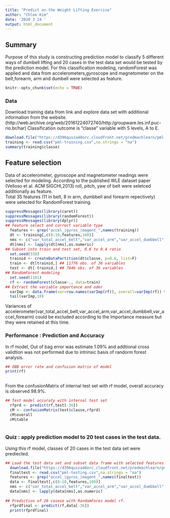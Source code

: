 ```yaml
---
title: "Predict on the Weight Lifting Exercise"
author: "Chloe Kim"
date: '2020 3 24 '
output: html_document
---
```

## Summary
Purpose of this study is constructing prediction model to classify 5 different ways of dumbell lifting and 20 cases in the test data set would be tested by the prediction model. For this classification modeling, randomForest was applied and data from accelerometers,gyroscope and magnetometer on the belt,forearm, arm  and dumbell were selected as feature.

```r
knitr::opts_chunk$set(echo = TRUE)
```
### Data
Download training data from link and explore data set with additional information from the website. (http://web.archive.org/web/20161224072740/http:/groupware.les.inf.puc-rio.br/har)
Classification outcome is "classe" variable with 5 levels, A to E. 

```r
download.file("https://d396qusza40orc.cloudfront.net/predmachlearn/pml-training.csv",destfile ="pml-training.csv")
training <- read.csv("pml-training.csv",na.strings = "na")
summary(training$classe)
```

## Feature selection
Data of accelerometer, gyroscope and magnetometer readings were selected for modeling. 
According to the published WLE dataset paper (Velloso et al. ACM SIGCHI,2013) roll, pitch, yaw of belt were seletced additionally as feature.  
Total 35 features (11 in belt, 8 in arm, dumbbell and forearm repectively) were selected for RandomForest training. 

```r
suppressMessages(library(caret))
suppressMessages(library(randomForest))
suppressMessages(library(dplyr))
## Feature select and correct variable type
  features <- grep("accel_|gyros_|magent_",names(training)) 
  dt <- training[,c(8:10,features,160)]
  nms <- c("var_total_accel_belt","var_accel_arm","var_accel_dumbbell","var_accel_forearm")
  dt[nms] <- lapply(dt[nms],as.numeric)
## Subset into train and test set, 0.6 to 0.4 ratio  
  set.seed(338) 
  trainid <- createDataPartition(dt$classe, p=0.6, list=F) 
  train <- dt[trainid,] ## 11776 obs. of 36 variables
  test <- dt[-trainid,] ## 7846 obs. of 36 variables
## RandomForest modeling 
  set.seed(1101)
  rf <- randomForest(classe~., data=train)
## Extract the variable importance and oder
  varImp <- data.frame(var=row.names(varImp(rf)), overall=varImp(rf)) %>% arrange(desc(Overall))
  tail(varImp,10)
```

Variances of accelerometer(var_total_accel_belt,var_accel_arm,var_accel_dumbbell,var_accel_forearm) could be excluded according to the Importance measure but they were retained at this time.

### Performance : Prediction and Accuracy
In rf model, Out of bag error was estimate 1.09% and addtional cross validtion was not performed due to intrinsic basis of randorm forest analysis. 
```r
## OBB error rate and confusion matrix of model
print(rf)
 
```
 
  From the confusionMatrix of internal test set with rf model, overall accuracy is observed 98.9%.
```r
## Test model accuraty with internal test set 
  rfprd <- predict(rf,test[-36])
  cM <- confusionMatrix(test$classe,rfprd)
  cM$overall
  cM$table
  
```


### Quiz : apply prediction model to 20 test cases in the test data. 
Using this rf model, classes of 20 cases in the test data set were prediected. 

```r
## Load the test data set and subset data frame with selected features  
  download.file("https://d396qusza40orc.cloudfront.net/predmachlearn/pml-testing.csv",destfile ="pml-testing.csv")
  finaltest <- read.csv("pml-testing.csv",na.strings = "na")
  features <- grep("accel_|gyros_|magent_",names(finaltest)) 
  data <- finaltest[,c(8:10,features,160)]
  nms <- c("var_total_accel_belt","var_accel_arm","var_accel_dumbbell","var_accel_forearm")
  data[nms] <- lapply(data[nms],as.numeric)
  
## Prediction of 20 casese with RandomFores model rf.
  rfprdfinal <- predict(rf,data[-36]) 
  print(rfprdfinal)
```
